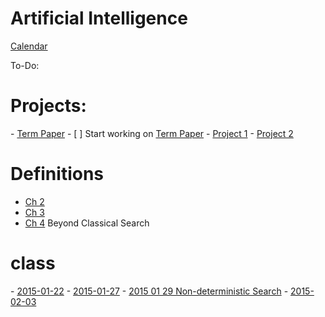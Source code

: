 = Artificial Intelligence =

[[https://dl.boxcloud.com/bc/4/3e4251a170e1c4c93d9004b22b437e97/KsLJZJfWasLs2JcKhrfdufh7YJsLotHf7iH7ZOAu24WzW29V9CgGlCPHfby5YelUNqAo6is8T4HsKi4N_OeuZv-fVlkHwnBjKPUg7BXkX_vnXbAHg7nurrL2y0DKkyFDpL3VHLiUh_PUM-ljztqEEvmYOhK3UlvDi_L8MccH-guDt0Aba9YLle0xu7P0fqD50yvytUZI8Ym-q-1JM685sG4Calendar|Calendar]]


To-Do:

= Projects: =
- [[Term Paper]]
- [ ] Start working on [[Term Paper]]
- [[Project 1]]
- [[Project 2]]

= Definitions =
* [[Ch 2]]
* [[Ch 3]]
* [[Ch 4]] Beyond Classical Search

= class =

- [[2015-01-22]]
- [[2015-01-27]]
- [[2015-01-29|2015 01 29 Non-deterministic Search]]
- [[2015-02-03]]



